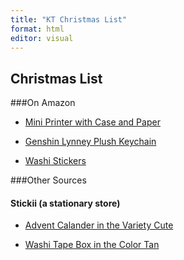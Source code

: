 ```yaml
---
title: "KT Christmas List"
format: html
editor: visual
---
```


## Christmas List

###On Amazon

- [Mini Printer with Case and Paper](https://www.amazon.com/dp/B0DCLPY981/ref=sspa_dk_hqp_detail_aax_0?psc=1&sp_csd=d2lkZ2V0TmFtZT1zcF9ocXBfc2hhcmVk)

- [Genshin Lynney Plush Keychain](https://www.amazon.com/GENSHIN-IMPACT-Themed-Keychain-Neuvillette/dp/B0D5467SNQ?ref_=ast_sto_dp&th=1)

- [Washi Stickers](https://www.amazon.com/PUDIS-Decorative-Decoration-Scrapbooking-Scrapbook/dp/B09MLPKB91/ref=sr_1_200?crid=2YAWNANOAXWCM&dib=eyJ2IjoiMSJ9.3lEGldrMkLIRlDK_mTtCLvTHhLGZHXSJqHhQbb78U_yDINUJ6Cva6LstOF5-7Z2OcnqOXpQ_7yda5gfcXxIr1PdK4MNieg_tZRhOQE-8etXFNWePyut1enK6CeKGoMNxORLttnFNYMpZ5ty9dJ8z6lqJA3kKcYtkKXOMEoXxw_lFtHmET1_7GOpFio3W_GJcYCntFEYpvfc1C1EwOLZBkId5GPKUcYgIYmtdqZ3gbUzPSv_0pgBw94oLUo3DK17QWM99zzZgKBl6wyMoTmXiE2rXWrFLUalPBB9IcxgAfQ4.SEVflz486UDdXkGqLwpqPqCuoojWZzCaj7NnZKIPqwI&dib_tag=se&keywords=midori&qid=1729196921&sprefix=midori%2Caps%2C70&sr=8-200&th=1)

###Other Sources

#### Stickii (a stationary store)

-   [Advent Calander in the Variety Cute](https://www.stickiiclub.com/products/25-days-of-stickii-advent-calendars)

- [Washi Tape Box in the Color Tan](https://www.stickiiclub.com/products/maki-l?_pos=5&_sid=67a9138a8&_ss=r)

